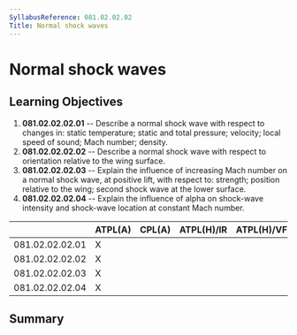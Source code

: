 ```yaml
---
SyllabusReference: 081.02.02.02
Title: Normal shock waves
---
```


# Normal shock waves

## Learning Objectives

1.  **081.02.02.02.01** -- Describe a normal shock wave with respect to changes
    in: static temperature; static and total pressure; velocity; local speed of
    sound; Mach number; density.
2.  **081.02.02.02.02** -- Describe a normal shock wave with respect to
    orientation relative to the wing surface.
3.  **081.02.02.02.03** -- Explain the influence of increasing Mach number on a
    normal shock wave, at positive lift, with respect to: strength; position
    relative to the wing; second shock wave at the lower surface.
4.  **081.02.02.02.04** -- Explain the influence of alpha on shock-wave
    intensity and shock-wave location at constant Mach number.

|                 | ATPL(A) | CPL(A) | ATPL(H)/IR | ATPL(H)/VFR | CPL(H) | IR  | CBIR(A) |
| --------------- | ------- | ------ | ---------- | ----------- | ------ | --- | ------- |
| 081.02.02.02.01 | X       |        |            |             |        |     |         |
| 081.02.02.02.02 | X       |        |            |             |        |     |         |
| 081.02.02.02.03 | X       |        |            |             |        |     |         |
| 081.02.02.02.04 | X       |        |            |             |        |     |         |

## Summary
